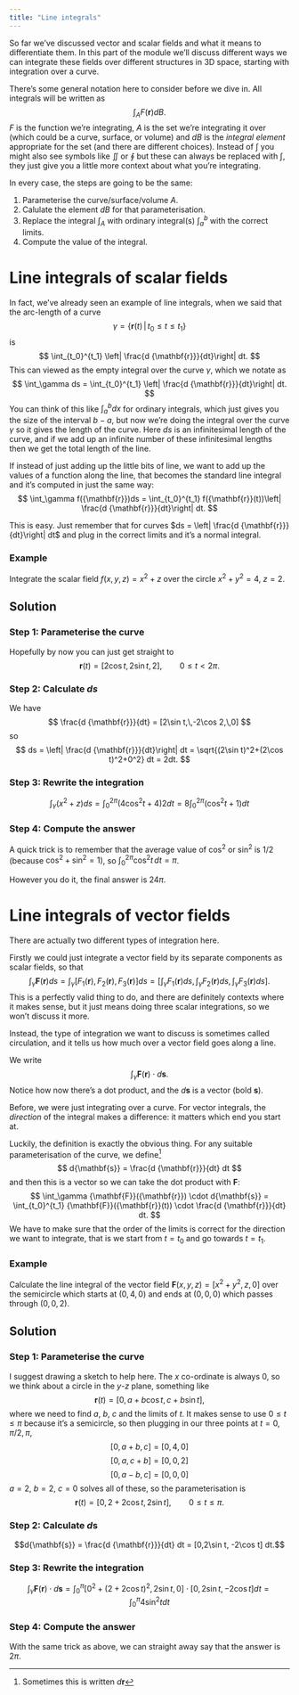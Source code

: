 ```yaml
---
title: "Line integrals"
---
```


::: {.hidden}
 \newcommand{\v}[1]{{\mathbf{#1}}}
:::

So far we've discussed vector and scalar fields and what it means to differentiate them. 
In this part of the module we'll discuss different ways we can integrate these fields over different structures in 3D space, starting with integration over a curve.

There's some general notation here to consider before we dive in. All integrals will be written as
$$
\int_A F(\v{r}) dB.
$$
$F$ is the function we're integrating, $A$ is the set we're integrating it over (which could be a curve, surface, or volume) and $dB$ is the _integral element_ appropriate for the set (and there are different choices). Instead of $\int$ you might also see symbols like $\iint$ or $\oint$ but these can always be replaced with $\int$, they just give you a little more context about what you're integrating.

In every case, the steps are going to be the same:

1. Parameterise the curve/surface/volume $A$.
2. Calulate the element $dB$ for that parameterisation.
3. Replace the integral $\int_A$ with ordinary integral(s) $\int_a^b$ with the correct limits.
4. Compute the value of the integral.

# Line integrals of scalar fields
In fact, we've already seen an example of line integrals, when we said that the arc-length of a curve 
$$
\gamma = \left\{\v{r}(t)\,|\,t_0\leq t\leq t_1\right\}
$$
is
$$
\int_{t_0}^{t_1} \left| \frac{d \v{r}}{dt}\right| dt.
$$
This can viewed as the empty integral over the curve $\gamma$, which we notate as
$$
\int_\gamma ds = \int_{t_0}^{t_1} \left| \frac{d \v{r}}{dt}\right| dt.
$$
You can think of this like $\int_a^b dx$ for ordinary integrals, which just gives you the size of the interval $b-a$, but now we're doing the integral over the curve $\gamma$ so it gives the length of the curve. Here $ds$ is an infinitesimal length of the curve, and if we add up an infinite number of these infinitesimal lengths then we get the total length of the line.

If instead of just adding up the little bits of line, we want to add up the values of a function along the line, that becomes the standard line integral and it's computed in just the same way:
$$
\int_\gamma f(\v{r})ds = \int_{t_0}^{t_1} f(\v{r}(t))\left| \frac{d \v{r}}{dt}\right| dt.
$$

:::{.callout-note}
This is easy. Just remember that for curves $ds = \left| \frac{d \v{r}}{dt}\right| dt$ and plug in the correct limits and it's a normal integral.
:::

### Example
Integrate the scalar field $f(x,y,z) = x^2+z$ over the circle $x^2+y^2=4$, $z=2$.

::: {.callout-tip collapse="true"}
## Solution

### Step 1: Parameterise the curve
Hopefully by now you can just get straight to
$$\v{r}(t) = [2\cos t,\,2\sin t,\,2],\qquad 0\leq t<2\pi.$$

### Step 2: Calculate $ds$
We have
$$ \frac{d \v{r}}{dt} = [2\sin t,\,-2\cos 2,\,0] $$
so
$$ ds = \left| \frac{d \v{r}}{dt}\right| dt = \sqrt{(2\sin t)^2+(2\cos t)^2+0^2} dt = 2dt. $$

### Step 3: Rewrite the integration
$$
\int_\gamma (x^2+z) ds = \int_0^{2\pi} (4\cos^2 t + 4) 2dt = 8\int_0^{2\pi} (\cos^2 t + 1) dt
$$

### Step 4: Compute the answer
A quick trick is to remember that the average value of $\cos^2$ or $\sin^2$ is $1/2$ (because $\cos^2 + \sin^2 = 1$), so
$\int_0^{2\pi} \cos^2 t \,dt = \pi$.

However you do it, the final answer is $24\pi$.
:::


# Line integrals of vector fields
There are actually two different types of integration here.

Firstly we could just integrate a vector field by its separate components as scalar fields, so that
$$
\int_\gamma \v{F}(\v{r}) ds = \int_\gamma \left[F_1(\v{r}),\,F_2(\v{r}),F_3(\v{r})\right] ds =  \left[\int_\gamma F_1(\v{r}) ds,\,\int_\gamma F_2(\v{r}) ds,\int_\gamma F_3(\v{r}) ds\right] .
$$
This is a perfectly valid thing to do, and there are definitely contexts where it makes sense, but it just means doing three scalar integrations, so we won't discuss it more.

Instead, the type of integration we want to discuss is sometimes called circulation, and it tells us how much over a vector field goes along a line.

We write
$$
\int_\gamma \v{F}(\v{r}) \cdot d\v{s}.
$$
Notice how now there's a dot product, and the $d\v{s}$ is a vector (bold $\v{s}$).

:::{.callout-important}
Before, we were just integrating over a curve. For vector integrals, the _direction_ of the integral makes a difference: it matters which end you start at.
:::

Luckily, the definition is exactly the obvious thing. For any suitable parameterisation of the curve, we define^[Sometimes this is written $d\v{r}$]
$$
d\v{s} = \frac{d \v{r}}{dt} dt
$$
and then this is a vector so we can take the dot product with $\v{F}$:
$$
\int_\gamma \v{F}(\v{r}) \cdot d\v{s} = \int_{t_0}^{t_1} \v{F}(\v{r}(t)) \cdot \frac{d \v{r}}{dt} dt.
$$
We have to make sure that the order of the limits is correct for the direction we want to integrate, that is we start from $t=t_0$ and go towards $t=t_1$.

### Example
Calculate the line integral of the vector field $\v{F}(x,y,z) = [x^2+y^2,z,0]$ over the semicircle which starts at $(0,4,0)$ and ends at $(0,0,0)$ which passes through $(0,0,2)$.

::: {.callout-tip collapse="true"}
## Solution

### Step 1: Parameterise the curve
I suggest drawing a sketch to help here. The $x$ co-ordinate is always $0$, so we think about a circle in the $y$-$z$ plane, something like
$$
\v{r}(t) = [0,\, a + b \cos t,\,c+b\sin t],
$$
where we need to find $a$, $b$, $c$ and the limits of $t$. It makes sense to use $0\leq t\leq \pi$ because it's a semicircle, so then plugging in our three points at $t=0,\pi/2,\pi$,
$$[0,a+b,c] = [0,4,0]$$
$$[0,a,c+b] = [0,0,2]$$
$$[0,a-b,c] = [0,0,0]$$
$a=2$, $b=2$, $c=0$ solves all of these, so the parameterisation is
$$
\v{r}(t) = [0,\, 2 + 2\cos t,\, 2\sin t],\qquad 0\leq t \leq \pi.
$$


### Step 2: Calculate $d\v{s}$
$$d\v{s} = \frac{d \v{r}}{dt} dt = [0,2\sin t, -2\cos t] dt.$$

### Step 3: Rewrite the integration
$$\int_\gamma \v{F}(\v{r}) \cdot d\v{s} = \int_0^\pi [0^2+(2+2\cos t)^2,\,2\sin t,\,0] \cdot [0,2\sin t, -2\cos t] dt = \int_0^\pi 4 \sin^2 t dt$$

### Step 4: Compute the answer
With the same trick as above, we can straight away say that the answer is $2\pi$.
:::

